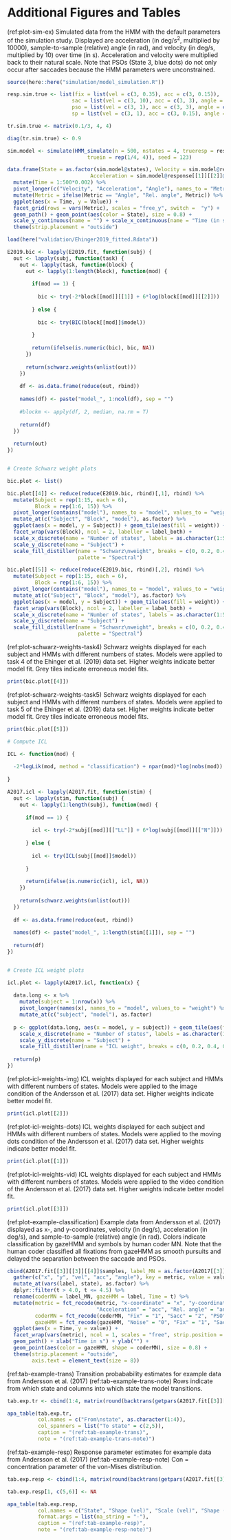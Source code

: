# Additional Figures and Tables

(ref:plot-sim-ex) Simulated data from the HMM with the default parameters of the simulation study. Displayed are acceleration (in deg/s$^2$, multiplied by 10000), sample-to-sample (relative) angle (in rad), and velocity (in deg/s, multiplied by 10) over time (in s). Acceleration and velocity were multiplied back to their natural scale. Note that PSOs (State 3, blue dots) do not only occur after saccades because the HMM parameters were unconstrained.

```r

source(here::here("simulation/model_simulation.R"))

resp.sim.true <- list(fix = list(vel = c(3, 0.35), acc = c(3, 0.15)), 
                     sac = list(vel = c(3, 10), acc = c(3, 3), angle = c(0, 1)),
                     pso = list(vel = c(3, 1), acc = c(3, 3), angle = c(pi, 1)),
                     sp = list(vel = c(3, 1), acc = c(3, 0.15), angle = c(0, 1)))

tr.sim.true <- matrix(0.1/3, 4, 4)

diag(tr.sim.true) <- 0.9

sim.model <- simulate(HMM_simulate(n = 500, nstates = 4, trueresp = resp.sim.true, truetr = tr.sim.true,
                          truein = rep(1/4, 4)), seed = 123)

data.frame(State = as.factor(sim.model@states), Velocity = sim.model@response[[1]][[1]]@y*10,
                           Acceleration = sim.model@response[[1]][[2]]@y*1e4, Angle = sim.model@response[[1]][[3]]@y) %>% 
  mutate(Time = 1:500*0.002) %>%
  pivot_longer(c("Velocity", "Acceleration", "Angle"), names_to = "Metric", values_to = "Value") %>%
  mutate(Metric = ifelse(Metric == "Angle", "Rel. angle", Metric)) %>%
  ggplot(aes(x = Time, y = Value)) + 
  facet_grid(rows = vars(Metric), scales = "free_y", switch =  "y") + 
  geom_path() + geom_point(aes(color = State), size = 0.8) + 
  scale_y_continuous(name = "") + scale_x_continuous(name = "Time (in s)") +
  theme(strip.placement = "outside")

```

```r

load(here("validation/Ehinger2019_fitted.Rdata"))

E2019.bic <- lapply(E2019.fit, function(subj) {
  out <- lapply(subj, function(task) {
    out <- lapply(task, function(block) {
      out <- lapply(1:length(block), function(mod) {
        
        if(mod == 1) {
          
          bic <- try(-2*block[[mod]][[1]] + 6*log(block[[mod]][[2]]))
          
        } else {
          
          bic <- try(BIC(block[[mod]]$model))
          
        }
        
        return(ifelse(is.numeric(bic), bic, NA))
      })
      
      return(schwarz.weights(unlist(out)))
    })
    
    df <- as.data.frame(reduce(out, rbind))
    
    names(df) <- paste("model_", 1:ncol(df), sep = "")
    
    #blockm <- apply(df, 2, median, na.rm = T)
    
    return(df)
  })
  
  return(out)
})


# Create Schwarz weight plots

bic.plot <- list()

bic.plot[[4]] <- reduce(reduce(E2019.bic, rbind)[,1], rbind) %>%
  mutate(Subject = rep(1:15, each = 6),
         Block = rep(1:6, 15)) %>%
  pivot_longer(contains("model"), names_to = "model", values_to = "weight") %>%
  mutate_at(c("Subject", "Block", "model"), as.factor) %>%
  ggplot(aes(x = model, y = Subject)) + geom_tile(aes(fill = weight)) +
  facet_wrap(vars(Block), ncol = 2, labeller = label_both) +
  scale_x_discrete(name = "Number of states", labels = as.character(1:5)) +
  scale_y_discrete(name = "Subject") +
  scale_fill_distiller(name = "Schwarz\nweight", breaks = c(0, 0.2, 0.4, 0.6, 0.8, 1), 
                       palette = "Spectral")

bic.plot[[5]] <- reduce(reduce(E2019.bic, rbind)[,2], rbind) %>%
  mutate(Subject = rep(1:15, each = 6),
         Block = rep(1:6, 15)) %>%
  pivot_longer(contains("model"), names_to = "model", values_to = "weight") %>%
  mutate_at(c("Subject", "Block", "model"), as.factor) %>%
  ggplot(aes(x = model, y = Subject)) + geom_tile(aes(fill = weight)) +
  facet_wrap(vars(Block), ncol = 2, labeller = label_both) +
  scale_x_discrete(name = "Number of states", labels = as.character(1:5)) +
  scale_y_discrete(name = "Subject") +
  scale_fill_distiller(name = "Schwarz\nweight", breaks = c(0, 0.2, 0.4, 0.6, 0.8, 1), 
                       palette = "Spectral")

```

(ref:plot-schwarz-weights-task4) Schwarz weights displayed for each subject and HMMs with different numbers of states. Models were applied to task 4 of the Ehinger et al. (2019) data set. Higher weights indicate better model fit. Grey tiles indicate erroneous model fits.

```r

print(bic.plot[[4]])

```

(ref:plot-schwarz-weights-task5) Schwarz weights displayed for each subject and HMMs with different numbers of states. Models were applied to task 5 of the Ehinger et al. (2019) data set. Higher weights indicate better model fit. Grey tiles indicate erroneous model fits.

```r

print(bic.plot[[5]])

```

```r

# Compute ICL

ICL <- function(mod) {
  
  -2*logLik(mod, method = "classification") + npar(mod)*log(nobs(mod))
  
}

A2017.icl <- lapply(A2017.fit, function(stim) {
  out <- lapply(stim, function(subj) {
    out <- lapply(1:length(subj), function(mod) {
      
      if(mod == 1) {
        
        icl <- try(-2*subj[[mod]][["LL"]] + 6*log(subj[[mod]][["N"]]))
        
      } else {
        
        icl <- try(ICL(subj[[mod]]$model))
        
      }
      
      return(ifelse(is.numeric(icl), icl, NA))
    })
    
    return(schwarz.weights(unlist(out)))
  })
  
  df <- as.data.frame(reduce(out, rbind))
  
  names(df) <- paste("model_", 1:length(stim[[1]]), sep = "")
  
  return(df)
})


# Create ICL weight plots

icl.plot <- lapply(A2017.icl, function(x) {
  
  data.long <- x %>% 
    mutate(subject = 1:nrow(x)) %>%
    pivot_longer(names(x), names_to = "model", values_to = "weight") %>%
    mutate_at(c("subject", "model"), as.factor)
  
  p <- ggplot(data.long, aes(x = model, y = subject)) + geom_tile(aes(fill = weight)) +
    scale_x_discrete(name = "Number of states", labels = as.character(1:5)) +
    scale_y_discrete(name = "Subject") +
    scale_fill_distiller(name = "ICL weight", breaks = c(0, 0.2, 0.4, 0.6, 0.8, 1), palette = "Spectral")
  
  return(p)
})

```

(ref:plot-icl-weights-img) ICL weights displayed for each subject and HMMs with different numbers of states. Models were applied to the image condition of the Andersson et al. (2017) data set. Higher weights indicate better model fit.

```r

print(icl.plot[[2]])

```

(ref:plot-icl-weights-dots) ICL weights displayed for each subject and HMMs with different numbers of states. Models were applied to the moving dots condition of the Andersson et al. (2017) data set. Higher weights indicate better model fit.

```r

print(icl.plot[[1]])

```

(ref:plot-icl-weights-vid) ICL weights displayed for each subject and HMMs with different numbers of states. Models were applied to the video condition of the Andersson et al. (2017) data set. Higher weights indicate better model fit.

```r

print(icl.plot[[3]])

```

(ref:plot-example-classification) Example data from Andersson et al. (2017) displayed as x-, and y-coordinates, velocity (in deg/s), acceleration (in deg/s), and sample-to-sample (relative) angle (in rad). Colors indicate classification by gazeHMM and symbols by human coder MN. Note that the human coder classified all fixations from gazeHMM as smooth pursuits and delayed the separation between the saccade and PSOs.

```r

cbind(A2017.fit[[3]][[3]][[4]]$samples, label_MN = as.factor(A2017[[3]][[3]]$label_MN)) %>% 
  gather(c("x", "y", "vel", "acc", "angle"), key = metric, value = value, factor_key = T) %>% 
  mutate_at(vars(label, state), as.factor) %>%
  dplyr::filter(t > 4.0, t <= 4.5) %>% 
  rename(coderMN = label_MN, gazeHMM = label, Time = t) %>% 
  mutate(metric = fct_recode(metric, "x-coordinate" = "x", "y-coordinate" = "y", "Velocity" = "vel",
                             "Acceleration" = "acc", "Rel. angle" = "angle"),
         coderMN = fct_recode(coderMN, "Fix" = "1", "Sacc" = "2", "PSO" = "3", "SP" = "4", "Blink" = "5", "Other" = "6"),
         gazeHMM = fct_recode(gazeHMM, "Noise" = "0", "Fix" = "1", "Sacc" = "2", "PSO" = "3", "SP" = "4")) %>%
  ggplot(aes(x = Time, y = value)) + 
  facet_wrap(vars(metric), ncol = 1, scales = "free", strip.position = "left") +
  geom_path() + xlab("Time in s") + ylab("") +
  geom_point(aes(color = gazeHMM, shape = coderMN), size = 0.8) + 
  theme(strip.placement = "outside",
        axis.text = element_text(size = 8))

```

(ref:tab-example-trans) Transition probabability estimates for example data from Andersson et al. (2017)
(ref:tab-example-trans-note) Rows indicate from which state and columns into which state the model transitions.

```r

tab.exp.tr <- cbind(1:4, matrix(round(backtrans(getpars(A2017.fit[[3]][[3]][[4]]$model))[5:20], 2), 4, 4, byrow = T))

apa_table(tab.exp.tr,
          col.names = c("From\nstate", as.character(1:4)),
          col_spanners = list("To state" = c(2,5)),
          caption = "(ref:tab-example-trans)",
          note = "(ref:tab-example-trans-note)")

```

(ref:tab-example-resp) Response parameter estimates for example data from Andersson et al. (2017)
(ref:tab-example-resp-note) Con = concentration parameter of the von-Mises distribution.

```r

tab.exp.resp <- cbind(1:4, matrix(round(backtrans(getpars(A2017.fit[[3]][[3]][[4]]$model))[21:44], 2), 4, 6, byrow = T))

tab.exp.resp[1, c(5,6)] <- NA

apa_table(tab.exp.resp,
          col.names = c("State", "Shape (vel)", "Scale (vel)", "Shape (acc)", "Scale (acc)", "Mean", "Con"),
          format.args = list(na_string = "-"),
          caption = "(ref:tab-example-resp)",
          note = "(ref:tab-example-resp-note)")

```
